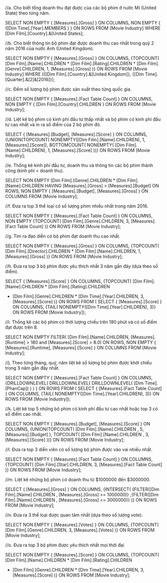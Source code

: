 ﻿//a. Cho biết tổng doanh thu đạt được của các bộ phim ở nước Mĩ (United State) theo từng năm.

SELECT NON EMPTY { [Measures].[Gross] } ON COLUMNS, 
NON EMPTY { ([Dim Time].[Year].MEMBERS ) } ON ROWS 
FROM [Movie Industry] 
WHERE [Dim Film].[Country].&[United States];


//b. Cho biết thông tin bộ phim đạt được doanh thu cao nhất trong quý 2 năm 2016 của nước Anh (United Kingdom).

SELECT NON EMPTY { [Measures].[Gross] } ON COLUMNS, 
{TOPCOUNT( [Dim Film].[Name].CHILDREN * [Dim Film].[Rating].CHILDREN * [Dim Film].[Genre].CHILDREN, 1, [Measures].[Gross] )} ON ROWS 
FROM [Movie Industry] 
WHERE ({[Dim Film].[Country].&[United Kingdom]}, {[Dim Time].[Quarter].&[2]&[2016]});

//c. Đếm số lượng bộ phim được sản xuất theo từng quốc gia.

SELECT NON EMPTY { [Measures].[Fact Table Count] } ON COLUMNS, 
NON EMPTY { [Dim Film].[Country].CHILDREN } ON ROWS 
FROM [Movie Industry];

//d. Liệt kê bộ phim có kinh phí đầu tư thấp nhất và bộ phím có kinh phí đầu tư cao nhất và in ra số điểm của 2 bộ phim đó.

SELECT { [Measures].[Budget], [Measures].[Score] } ON COLUMNS, 
{UNION(TOPCOUNT( NONEMPTY([Dim Film].[Name].CHILDREN), 1, [Measures].[Score]), 
BOTTOMCOUNT( NONEMPTY( [Dim Film].[Name].CHILDREN), 1, [Measures].[Score] ))} ON ROWS 
FROM [Movie Industry];

//e. Thống kê kinh phí đầu tư, doanh thu và thông tin các bộ phim thành công (kinh phí < doanh thu).

SELECT NON EMPTY [Dim Film].[Genre].CHILDREN * [Dim Film].[Name].CHILDREN
HAVING [Measures].[Gross] > [Measures].[Budget] ON ROWS, 
NON EMPTY { [Measures].[Budget], [Measures].[Gross] } ON COLUMNS 
FROM [Movie Industry];

//f. Đưa ra top 3 thể loại có số lượng phim nhiều nhất trong năm 2016.

SELECT NON EMPTY { [Measures].[Fact Table Count] } ON COLUMNS, 
NON EMPTY {TOPCOUNT( [Dim Film].[Genre].CHILDREN, 3, [Measures].[Fact Table Count] )} ON ROWS
FROM [Movie Industry];

//g. Tìm ra đạo diễn có bộ phim đạt doanh thu cao nhất.

SELECT NON EMPTY { [Measures].[Gross] } ON COLUMNS, 
{TOPCOUNT( [Dim Film].[Director].CHILDREN * [Dim Film].[Name].CHILDREN, 1, [Measures].[Gross] )} ON ROWS 
FROM [Movie Industry];

//h. Đưa ra top 3 bộ phim được yêu thích nhất 3 năm gần đây (dựa theo số điểm).

SELECT { [Measures].[Score] } ON COLUMNS, 
{TOPCOUNT( [Dim Film].[Name].CHILDREN * [Dim Film].[Rating].CHILDREN 
* [Dim Film].[Genre].CHILDREN * [Dim Time].[Year].CHILDREN, 3, [Measures].[Score] )} ON ROWS 
FROM (
	SELECT { [Measures].[Score] } ON COLUMNS, 
	{TAIL( NONEMPTY([Dim Time].[Year].CHILDREN), 3)} ON ROWS 
	FROM [Movie Industry]);

//i. Thống kê các bộ phim có thời lượng chiếu trên 180 phút và có số điểm đạt được trên 8.

SELECT NON EMPTY FILTER( [Dim Film].[Name].CHILDREN,
[Measures].[Runtime] > 180 and [Measures].[Score] > 8.0) ON ROWS, 
NON EMPTY { [Measures].[Runtime], [Measures].[Score] } ON COLUMNS 
FROM [Movie Industry];

//j. Theo từng tháng, quý, năm liệt kê số lượng bộ phim được khởi chiếu trong 3 năm gần đây nhất.

SELECT NON EMPTY { [Measures].[Fact Table Count] } ON COLUMNS,
{DRILLDOWNLEVEL(
	DRILLDOWNLEVEL(
		DRILLDOWNLEVEL(
		[Dim Time].[PhanCap])
		)
	)
} ON ROWS
FROM (
	SELECT { [Measures].[Fact Table Count] } ON COLUMNS, 
	{TAIL( NONEMPTY([Dim Time].[Year].CHILDREN), 3)} ON ROWS 
	FROM [Movie Industry]);

//k. Liệt kê top 5 những bộ phim có kinh phí đầu tư cao nhất hoặc top 3 có số điểm cao nhất.

SELECT NON EMPTY { [Measures].[Budget], [Measures].[Score] } ON COLUMNS, 
{UNION(TOPCOUNT( [Dim Film].[Name].CHILDREN , 5, [Measures].[Budget] ),
TOPCOUNT( [Dim Film].[Name].CHILDREN , 3, [Measures].[Score] ))} ON ROWS 
FROM [Movie Industry];

//l. Đưa ra top 3 diễn viên có số lượng bộ phim được vào vai nhiều nhất.

SELECT NON EMPTY { [Measures].[Fact Table Count] } ON COLUMNS, 
{TOPCOUNT( [Dim Film].[Star].CHILDREN, 3, [Measures].[Fact Table Count] )} ON ROWS 
FROM [Movie Industry];

//m. Liệt kê những bộ phim có doanh thu từ $1000000 đến $3000000.

SELECT { [Measures].[Gross] } ON COLUMNS,
{INTERSECT( 
{FILTER([Dim Film].[Name].CHILDREN , [Measures].[Gross] >= 1000000)}
,{FILTER([Dim Film].[Name].CHILDREN , [Measures].[Gross] <= 3000000)}
)} ON ROWS 
FROM [Movie Industry];

//n. Đưa ra 3 thể loại được quan tâm nhất (dựa theo số lượng vote).

SELECT NON EMPTY { [Measures].[Votes] } ON COLUMNS, 
{TOPCOUNT( [Dim Film].[Genre].CHILDREN, 3, [Measures].[Votes] )} ON ROWS 
FROM [Movie Industry];

//o. Đưa ra top 3 bộ phim được yêu thích nhất mọi thời đại

SELECT NON EMPTY { [Measures].[Score] } ON COLUMNS, 
{TOPCOUNT( [Dim Film].[Name].CHILDREN * [Dim Film].[Rating].CHILDREN 
* [Dim Film].[Genre].CHILDREN * [Dim Time].[Year].CHILDREN, 3, [Measures].[Score] )} ON ROWS 
FROM [Movie Industry];
